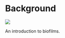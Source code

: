 # Background
<!-- chapter status badge -->
![](https://img.shields.io/badge/status-writing-blue)

An introduction to biofilms.

<!-- dental calculus background? -->

<!--
## Oral biofilms

<!-- brief intro to oral biofilms 


## Oral biofilm models

<!-- brief intro to types of biofilm models -->